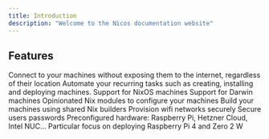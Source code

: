 ```yaml
---
title: Introduction
description: "Welcome to the Nicos documentation website"
---
```


## Features

<CardGroup cols={2}>
  <Card
    title="VPN using Wireguard"
    icon="network-wired"
    href="/configuration/vpn"
  >
    Connect to your machines without exposing them to the internet, regardless
    of their location
  </Card>
  <Card title="Command-line interface" icon="terminal" href="/commands">
    Automate your recurring tasks such as creating, installing and deploying machines.
  </Card>
  <Card title="NixOS" icon="linux" href="/configuration/nixos">
    Support for NixOS machines
  </Card>
  <Card title="Darwin" icon="apple" href="/configuration/darwin">
    Support for Darwin machines
  </Card>
  <Card title="Nix modules" icon="gears" href="/options">
    Opinionated Nix modules to configure your machines
  </Card>
  <Card
    title="Shared Nix builders"
    icon="trowel-bricks"
    href="/configuration/builders"
  >
    Build your machines using shared Nix builders
  </Card>
  <Card title="Wireless" icon="wifi" href="/configuration/wifi">
    Provision wifi networks securely
  </Card>
  <Card title="Users" icon="users" href="/configuration/users">
    Secure users passwords
  </Card>
  <Card title="Hardware" icon="microchip" href="/configuration/hardware">
    Preconfigured hardware: Raspberry Pi, Hetzner Cloud, Intel NUC...
  </Card>
  <Card title="Raspberry Pi" icon="raspberry-pi" href="/guides/raspberry-pi">
    Particular focus on deploying Raspberry Pi 4 and Zero 2 W
  </Card>

</CardGroup>
